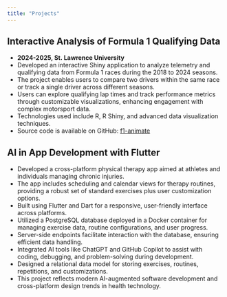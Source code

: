 ```yaml
---
title: "Projects"
---
```


## Interactive Analysis of Formula 1 Qualifying Data
- **2024-2025, St. Lawrence University**  
- Developed an interactive Shiny application to analyze telemetry and qualifying data from Formula 1 races during the 2018 to 2024 seasons.  
- The project enables users to compare two drivers within the same race or track a single driver across different seasons.  
- Users can explore qualifying lap times and track performance metrics through customizable visualizations, enhancing engagement with complex motorsport data.  
- Technologies used include R, R Shiny, and advanced data visualization techniques.  
- Source code is available on GitHub: [f1-animate](https://github.com/norah-kuduk/f1-animate)

## AI in App Development with Flutter
- Developed a cross-platform physical therapy app aimed at athletes and individuals managing chronic injuries.  
- The app includes scheduling and calendar views for therapy routines, providing a robust set of standard exercises plus user customization options.  
- Built using Flutter and Dart for a responsive, user-friendly interface across platforms.  
- Utilized a PostgreSQL database deployed in a Docker container for managing exercise data, routine configurations, and user progress.  
- Server-side endpoints facilitate interaction with the database, ensuring efficient data handling.  
- Integrated AI tools like ChatGPT and GitHub Copilot to assist with coding, debugging, and problem-solving during development.  
- Designed a relational data model for storing exercises, routines, repetitions, and customizations.  
- This project reflects modern AI-augmented software development and cross-platform design trends in health technology.


